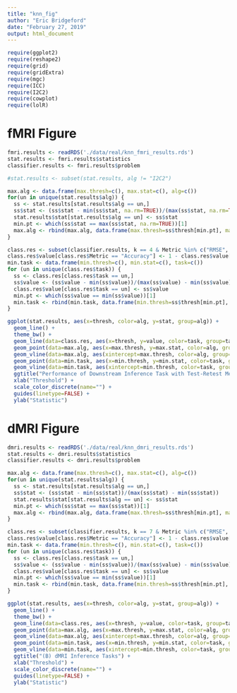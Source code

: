 ```yaml
---
title: "knn_fig"
author: "Eric Bridgeford"
date: "February 27, 2019"
output: html_document
---
```


```r
require(ggplot2)
require(reshape2)
require(grid)
require(gridExtra)
require(mgc)
require(ICC)
require(I2C2)
require(cowplot)
require(lolR)
```

# fMRI Figure

```r
fmri.results <- readRDS('./data/real/knn_fmri_results.rds')
stat.results <- fmri.results$statistics
classifier.results <- fmri.results$problem

#stat.results <- subset(stat.results, alg != "I2C2")
```

```r
max.alg <- data.frame(max.thresh=c(), max.stat=c(), alg=c())
for(un in unique(stat.results$alg)) {
  ss <- stat.results[stat.results$alg == un,]
  ss$stat <- (ss$stat - min(ss$stat, na.rm=TRUE))/(max(ss$stat, na.rm=TRUE) - min(ss$stat, na.rm=TRUE))
  stat.results$stat[stat.results$alg == un] <- ss$stat
  min.pt <- which(ss$stat == max(ss$stat, na.rm=TRUE))[1]
  max.alg <- rbind(max.alg, data.frame(max.thresh=ss$thresh[min.pt], max.stat=ss$stat[min.pt], alg=un))
}

class.res <- subset(classifier.results, k == 4 & Metric %in% c("RMSE", "Accuracy") & task != "Lifestyle")
class.res$value[class.res$Metric == "Accuracy"] <- 1 - class.res$value[class.res$Metric=="Accuracy"]
min.task <- data.frame(min.thresh=c(), min.stat=c(), task=c())
for (un in unique(class.res$task)) {
  ss <- class.res[class.res$task == un,]
  ss$value <- (ss$value - min(ss$value))/(max(ss$value) - min(ss$value))
  class.res$value[class.res$task == un] <- ss$value
  min.pt <- which(ss$value == min(ss$value))[1]
  min.task <- rbind(min.task, data.frame(min.thresh=ss$thresh[min.pt], min.stat=ss$value[min.pt], task=un))
}

```

```r
ggplot(stat.results, aes(x=thresh, color=alg, y=stat, group=alg)) +
  geom_line() +
  theme_bw() +
  geom_line(data=class.res, aes(x=thresh, y=value, color=task, group=task), size=1, linetype=6) +
  geom_point(data=max.alg, aes(x=max.thresh, y=max.stat, color=alg, group=alg), size=2, show.legend=FALSE) +
  geom_vline(data=max.alg, aes(xintercept=max.thresh, color=alg, group=alg), size=1, show.legend=FALSE) +
  geom_point(data=min.task, aes(x=min.thresh, y=min.stat, color=task, group=task), size=2, show.legend=FALSE) +
  geom_vline(data=min.task, aes(xintercept=min.thresh, color=task, group=task), size=1, show.legend=FALSE) +
  ggtitle("Performance of Downstream Inference Task with Test-Retest Measures") +
  xlab("Threshold") +
  scale_color_discrete(name="") +
  guides(linetype=FALSE) +
  ylab("Statistic")
```

# dMRI Figure

```r
dmri.results <- readRDS('./data/real/knn_dmri_results.rds')
stat.results <- dmri.results$statistics
classifier.results <- dmri.results$problem
```

```r
max.alg <- data.frame(max.thresh=c(), max.stat=c(), alg=c())
for(un in unique(stat.results$alg)) {
  ss <- stat.results[stat.results$alg == un,]
  ss$stat <- (ss$stat - min(ss$stat))/(max(ss$stat) - min(ss$stat))
  stat.results$stat[stat.results$alg == un] <- ss$stat
  min.pt <- which(ss$stat == max(ss$stat))[1]
  max.alg <- rbind(max.alg, data.frame(max.thresh=ss$thresh[min.pt], max.stat=ss$stat[min.pt], alg=un))
}

class.res <- subset(classifier.results, k == 7 & Metric %in% c("RMSE", "Accuracy") & task != "Lifestyle")
class.res$value[class.res$Metric == "Accuracy"] <- 1 - class.res$value[class.res$Metric=="Accuracy"]
min.task <- data.frame(min.thresh=c(), min.stat=c(), task=c())
for (un in unique(class.res$task)) {
  ss <- class.res[class.res$task == un,]
  ss$value <- (ss$value - min(ss$value))/(max(ss$value) - min(ss$value))
  class.res$value[class.res$task == un] <- ss$value
  min.pt <- which(ss$value == min(ss$value))[1]
  min.task <- rbind(min.task, data.frame(min.thresh=ss$thresh[min.pt], min.stat=ss$value[min.pt], task=un))
}

```

```r
ggplot(stat.results, aes(x=thresh, color=alg, y=stat, group=alg)) +
  geom_line() +
  theme_bw() +
  geom_line(data=class.res, aes(x=thresh, y=value, color=task, group=task), size=1, linetype=6) +
  geom_point(data=max.alg, aes(x=max.thresh, y=max.stat, color=alg, group=alg), size=2, show.legend=FALSE) +
  geom_vline(data=max.alg, aes(xintercept=max.thresh, color=alg, group=alg), size=1, show.legend=FALSE) +
  geom_point(data=min.task, aes(x=min.thresh, y=min.stat, color=task, group=task), size=2, show.legend=FALSE) +
  geom_vline(data=min.task, aes(xintercept=min.thresh, color=task, group=task), size=1, show.legend=FALSE) +
  ggtitle("(B) dMRI Inference Tasks") +
  xlab("Threshold") +
  scale_color_discrete(name="") +
  guides(linetype=FALSE) +
  ylab("Statistic")
```
